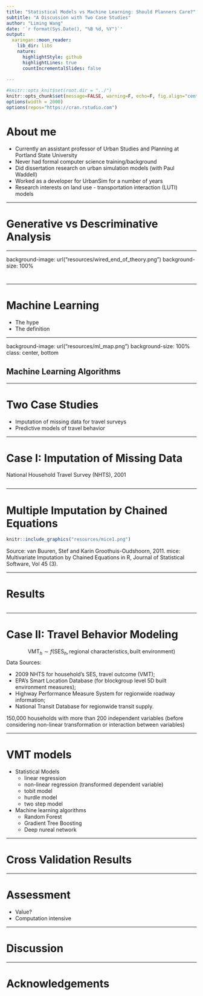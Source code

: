 ```yaml
---
title: "Statistical Models vs Machine Learning: Should Planners Care?"
subtitle: "A Discussion with Two Case Studies"
author: "Liming Wang"
date: '`r format(Sys.Date(), "%B %d, %Y")`'
output:
  xaringan::moon_reader:
    lib_dir: libs
    nature:
      highlightStyle: github
      highlightLines: true
      countIncrementalSlides: false
      
---
```


```r
#knitr::opts_knit$set(root.dir = "../")
knitr::opts_chunk$set(message=FALSE, warning=F, echo=F, fig.align="center")
options(width = 2000)
options(repos="https://cran.rstudio.com")
```

# About me

- Currently an assistant professor of Urban Studies and Planning at Portland State University
- Never had formal computer science training/background
- Did dissertation research on urban simulation models (with Paul Waddell)
- Worked as a developer for UrbanSim for a number of years
- Research interests on land use - transportation interaction (LUTI) models

---

# Generative vs Descriminative Analysis

---

background-image: url("resources/wired_end_of_theory.png")
background-size: 100%

# 

---

# Machine Learning
- The hype
- The definition

---

background-image: url("resources/ml_map.png")
background-size: 100%
class: center, bottom

## Machine Learning Algorithms

---

# Two Case Studies

- Imputation of missing data for travel surveys
- Predictive models of travel behavior

---

# Case I: Imputation of Missing Data 

National Household Travel Survey (NHTS), 2001
<!-- missingness -->
```r
```

---

# Multiple Imputation by Chained Equations

```r
knitr::include_graphics("resources/mice1.png")
```
Source: van Buuren, Stef and Karin Groothuis-Oudshoorn, 2011. mice: Multivariate Imputation by Chained Equations in R, Journal of Statistical Software, Vol 45 (3).

---

# Results

```r

```

---

# Case II: Travel Behavior Modeling

$$\text{VMT}_h \sim f(\text{SES}_h, \text{regional characteristics}, \text{built environment})$$
Data Sources:

- 2009 NHTS for household's SES, travel outcome (VMT);
- EPA's Smart Location Database (for blockgroup level 5D built environment measures);
- Highway Performance Measure System for regionwide roadway information;
- National Transit Database for regionwide transit supply.

150,000 households with more than 200 independent variables (before considering non-linear transformation or interaction between variables)

---

# VMT models

- Statistical Models
   - linear regression
   - non-linear regression (transformed dependent variable)
   - tobit model
   - hurdle model
   - two step model
- Machine learning algorithms
   - Random Forest
   - Gradient Tree Boosting
   - Deep nureal network

---

# Cross Validation Results


---

# Assessment

- Value?
- Computation intensive

---

# Discussion

---

# Acknowledgements

